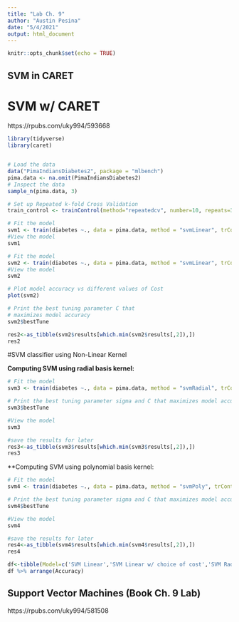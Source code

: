 ```yaml
---
title: "Lab Ch. 9"
author: "Austin Pesina"
date: "5/4/2021"
output: html_document
---
```


```r
knitr::opts_chunk$set(echo = TRUE)
```

## SVM in CARET

# SVM w/ CARET
https://rpubs.com/uky994/593668

```r
library(tidyverse)
library(caret)


# Load the data
data("PimaIndiansDiabetes2", package = "mlbench")
pima.data <- na.omit(PimaIndiansDiabetes2)
# Inspect the data
sample_n(pima.data, 3)

# Set up Repeated k-fold Cross Validation
train_control <- trainControl(method="repeatedcv", number=10, repeats=3)

# Fit the model 
svm1 <- train(diabetes ~., data = pima.data, method = "svmLinear", trControl = train_control,  preProcess = c("center","scale"))
#View the model
svm1
```

```r
# Fit the model 
svm2 <- train(diabetes ~., data = pima.data, method = "svmLinear", trControl = train_control,  preProcess = c("center","scale"), tuneGrid = expand.grid(C = seq(0, 2, length = 20)))
#View the model
svm2

# Plot model accuracy vs different values of Cost
plot(svm2)

# Print the best tuning parameter C that
# maximizes model accuracy
svm2$bestTune

res2<-as_tibble(svm2$results[which.min(svm2$results[,2]),])
res2
```

#SVM classifier using Non-Linear Kernel

**Computing SVM using radial basis kernel:**

```r
# Fit the model 
svm3 <- train(diabetes ~., data = pima.data, method = "svmRadial", trControl = train_control, preProcess = c("center","scale"), tuneLength = 10)

# Print the best tuning parameter sigma and C that maximizes model accuracy
svm3$bestTune

#View the model
svm3

#save the results for later
res3<-as_tibble(svm3$results[which.min(svm3$results[,2]),])
res3
```


**Computing SVM using polynomial basis kernel:

```r
# Fit the model 
svm4 <- train(diabetes ~., data = pima.data, method = "svmPoly", trControl = train_control, preProcess = c("center","scale"), tuneLength = 4)

# Print the best tuning parameter sigma and C that maximizes model accuracy
svm4$bestTune

#View the model
svm4

#save the results for later
res4<-as_tibble(svm4$results[which.min(svm4$results[,2]),])
res4

df<-tibble(Model=c('SVM Linear','SVM Linear w/ choice of cost','SVM Radial','SVM Poly'),Accuracy=c(svm1$results[2][[1]],res2$Accuracy,res3$Accuracy,res4$Accuracy))
df %>% arrange(Accuracy)
```


## Support Vector Machines (Book Ch. 9 Lab)
https://rpubs.com/uky994/581508

